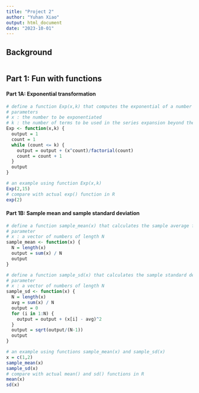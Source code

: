 ```yaml
---
title: "Project 2"
author: "Yuhan Xiao"
output: html_document
date: "2023-10-01"
---
```


## Background 
```r
```

## Part 1: Fun with functions
#### Part 1A: Exponential transformation
```r
# define a function Exp(x,k) that computes the exponential of a number using the truncated series expansion
# parameters
# x : the number to be exponentiated
# k : the number of terms to be used in the series expansion beyond the constant 1, k is always >= 1
Exp <- function(x,k) {
  output = 1
  count = 1
  while (count <= k) {
    output = output + (x^count)/factorial(count)
    count = count + 1
  }
  output
}

# an example using function Exp(x,k)
Exp(2,15)
# compare with actual exp() function in R
exp(2)
```

#### Part 1B: Sample mean and sample standard deviation
```r
# define a function sample_mean(x) that calculates the sample average for a vector of data of length N
# parameter
# x : a vector of numbers of length N
sample_mean <- function(x) {
  N = length(x)
  output = sum(x) / N
  output
} 

# define a function sample_sd(x) that calculates the sample standard deviation for a vector of data of length N
# parameter
# x : a vector of numbers of length N
sample_sd <- function(x) {
  N = length(x)
  avg = sum(x) / N
  output = 0
  for (i in 1:N) {
    output = output + (x[i] - avg)^2
  }
  output = sqrt(output/(N-1))
  output
}

# an example using functions sample_mean(x) and sample_sd(x)
x = c(1,2)
sample_mean(x)
sample_sd(x)
# compare with actual mean() and sd() functions in R
mean(x)
sd(x)
```